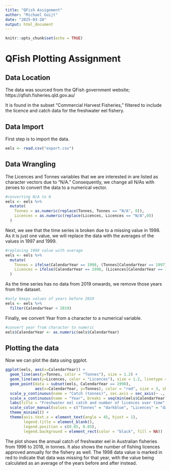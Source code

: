 ```yaml
---
title: "QFish Assignment"
author: "Michael Guijt"
date: "2025-03-28"
output: html_document
---
```


```r
knitr::opts_chunk$set(echo = TRUE)
```

# QFish Plotting Assignment

## Data Location

The data was sourced from the QFish government website; https://qfish.fisheries.qld.gov.au/

It is found in the subset "Commercial Harvest Fisheries," filtered to include the licence and catch data for the freshwater eel fishery.

## Data Import

First step is to import the data.

```r
eels <- read.csv("export.csv")
```

## Data Wrangling

The Licences and Tonnes variables that we are interested in are listed as character vectors due to "N/A." Consequently, we change all N/As with zeroes to convert the data to a numerical vector.

```r
#converting N/A to 0
eels <- eels %>%
  mutate(
    Tonnes = as.numeric(replace(Tonnes, Tonnes == "N/A", 0)),
    Licences = as.numeric(replace(Licences, Licences == "N/A",0))
  )
```

Next, we see that the time series is broken due to a missing value in 1998. As it is just one value, we will replace the data with the averages of the values in 1997 and 1999. 

```r
#replacing 1998 value with average
eels <- eels %>%
  mutate(
    Tonnes = ifelse(CalendarYear == 1998, (Tonnes[CalendarYear == 1997] + Tonnes[CalendarYear == 1999]) / 2, Tonnes),
    Licences = ifelse(CalendarYear == 1998, (Licences[CalendarYear == 1997] + Licences[CalendarYear == 1999]) / 2, Licences)
  )
```

As the time series has no data from 2019 onwards, we remove those years from the dataset.

```r
#only keeps values of years before 2019
eels <- eels %>%
  filter(CalendarYear < 2019)
```

Finally, we convert Year from a character to a numerical variable.

```r
#convert year from character to numeric
eels$CalendarYear <- as.numeric(eels$CalendarYear)
```


## Plotting the data

Now we can plot the data using ggplot.

```r
ggplot(eels, aes(x=CalendarYear)) +
  geom_line(aes(y=Tonnes, color = "Tonnes"), size = 1.2) +
  geom_line(aes(y=Licences, color = "Licences"), size = 1.2, linetype = "dashed") +
  geom_point(data = subset(eels, CalendarYear == 1998),
             aes(x=CalendarYear, y=Tonnes), color = "red", size = 3, shape = 16, stroke = 1.2) +
  scale_y_continuous(name = "Catch (tonnes)", sec.axis = sec_axis(~ ., name = "Number of licences")) +
  scale_x_continuous(name = "Year", breaks = seq(min(eels$CalendarYear), max(eels$CalendarYear), 2)) +
  labs(title = "Freshwater eel catch and number of licences over time", x = "Year") +
  scale_color_manual(values = c("Tonnes" = "darkblue", "Licences" = "darkred")) +
  theme_minimal() +
  theme(axis.text.x = element_text(angle = 45, hjust = 1),
        legend.title = element_blank(),
        legend.position = c(0.85, 0.85),
        legend.background = element_rect(color = "black", fill = NA))
```

The plot shows the annual catch of freshwater eel in Australian fisheries from 1996 to 2018, in tonnes. It also shows the number of fishing licences approved annually for the fishery as well. The 1998 data value is marked in red to indicate that data was missing for that year, with the value being calculated as an average of the years before and after instead.